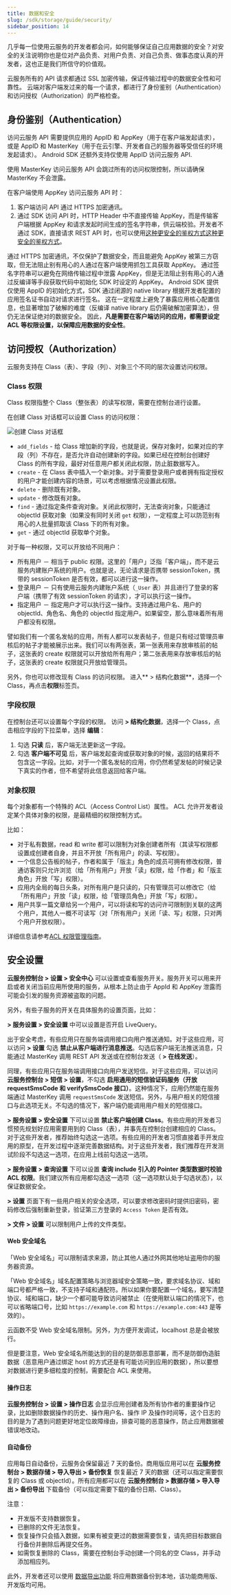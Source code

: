 ```yaml
---
title: 数据和安全
slug: /sdk/storage/guide/security/
sidebar_position: 14
---
```



几乎每一位使用云服务的开发者都会问，如何能够保证自己应用数据的安全？对安全的关注说明你也是位对产品负责、对用户负责、对自己负责、做事态度认真的开发者，这也正是我们所信守的价值观。

云服务所有的 API 请求都通过 SSL 加密传输，保证传输过程中的数据安全性和可靠性。
云端对客户端发过来的每一个请求，都进行了身份鉴别（Authentication）和访问授权（Authorization）的严格检查。

## 身份鉴别（Authentication）

访问云服务 API 需要提供应用的 AppID 和 AppKey（用于在客户端发起请求），或是 AppID 和 MasterKey（用于在云引擎、开发者自己的服务器等受信任的环境发起请求）。
Android SDK 还额外支持仅使用 AppID 访问云服务 API.

使用 MasterKey 访问云服务 API 会跳过所有的访问权限控制，所以请确保 MasterKey 不会泄露。

在客户端使用 AppKey 访问云服务 API 时：

1. 客户端访问 API 通过 HTTPS 加密通讯。
2. 通过 SDK 访问 API 时，HTTP Header 中不直接传输 AppKey，而是传输客户端根据 AppKey 和请求发起时间生成的签名字符串，供云端校验。开发者不通过 SDK，直接请求 REST API 时，也可以使用<Conditional brand="tds">[这种更安全的鉴权方式](/sdk/storage/guide/rest#更安全的鉴权方式)</Conditional><Conditional brand="leancloud">[这种更安全的鉴权方式](https://leancloud.cn/docs/rest_api.html#hash-1794863242)</Conditional>。

通过 HTTPS 加密通讯，不仅保护了数据安全，而且能避免 AppKey 被第三方窃取，但无法阻止别有用心的人通过在客户端使用抓包工具获取 AppKey。
通过签名字符串可以避免在网络传输过程中泄露 AppKey，但是无法阻止别有用心的人通过反编译等手段获取代码中初始化 SDK 时设定的 AppKey。
Android SDK 提供仅使用 AppID 的初始化方式，SDK 通过闭源的 native library 根据开发者配置的应用签名证书自动对请求进行签名。
这在一定程度上避免了暴露应用核心配置信息，也显著增加了破解的难度（反编译 native library 后仍需破解加密算法），但仍无法保证绝对的数据安全。
因此，**凡是需要在客户端访问的应用，都需要设定 ACL 等权限设置，以保障应用数据的安全性**。

## 访问授权（Authorization）

云服务支持在 Class（表）、字段（列）、对象三个不同的层次设置访问权限。

### Class 权限

Class 权限指整个 Class（整张表）的读写权限，需要在控制台进行设置。

在创建 Class 对话框可以设置 Class 的访问权限：

![创建 Class 对话框](/img/security/class-permissions.png)

- `add_fields` - 给 Class 增加新的字段，也就是说，保存对象时，如果对应的字段（列）不存在，是否允许自动创建新的字段。如果已经在控制台创建好 Class 的所有字段，最好对任意用户都关闭此权限，防止脏数据写入。
- `create` - 在 Class 表中插入一个新对象。对于需要登录用户或者拥有指定授权的用户才能创建内容的场景，可以考虑根据情况设置此权限。
- `delete` - 删除既有对象。
- `update` - 修改既有对象。
- `find` - 通过指定条件查询对象。关闭此权限时，无法查询对象，只能通过 objectId 获取对象（如果没有同时关闭 `get` 权限），一定程度上可以防范别有用心的人批量抓取该 Class 下的所有对象。
- `get` - 通过 objectId 获取单个对象。

对于每一种权限，又可以开放给不同用户：

- 所有用户 － 相当于 public 权限。这里的「用户」泛指「客户端」，而不是云服务内建账户系统的用户。也就是说，无论请求是否携带 sessionToken，携带的 sessionToken 是否有效，都可以进行这一操作。
- 登录用户 － 只有使用云服务内建账户系统（`_User` 表）并且进行了登录的客户端（携带了有效 sessionToken 的请求），才可以执行这一操作。
- 指定用户 － 指定用户才可以执行这一操作。支持通过用户名、用户的 objectId、角色名、角色的 objectId 指定用户。如果留空，那么意味着所有用户都没有权限。

譬如我们有一个匿名发帖的应用，所有人都可以发表帖子，但是只有经过管理员审核后的帖子才能被展示出来。我们可以有两张表，第一张表用来存放审核前的帖子，这张表的 create 权限就可以开放给所有用户；第二张表用来存放审核后的帖子，这张表的 create 权限就只开放给管理员。

另外，你也可以修改现有 Class 的访问权限。
进入**<Path to="storage" /> > 结构化数据**，选择一个 Class，再点击**权限**标签页。

### 字段权限

在控制台还可以设置每个字段的权限。
访问 **<Path to="storage" /> > 结构化数据**，选择一个 Class，点击相应字段的下拉菜单，选择 **编辑**：

1. 勾选 **只读** 后，客户端无法更新这一字段。
2. 勾选 **客户端不可见** 后，客户端发起查询或获取对象的时候，返回的结果将不包含这一字段。比如，对于一个匿名发帖的应用，你仍然希望发帖的时候记录下真实的作者，但不希望将此信息返回给客户端。

### 对象权限

每个对象都有一个特殊的 ACL（Access Control List）属性。
ACL 允许开发者设定某个具体对象的权限，是最精细的权限控制方式。

比如：

- 对于私有数据，read 和 write 都可以限制为对象创建者所有（其读写权限都设置成创建者自身，并且不开放「所有用户」的读、写权限）。
- 一个信息公告板的帖子，作者和属于「版主」角色的成员可拥有修改权限，普通访客则只允许浏览（给「所有用户」开放「读」权限，给「作者」和「版主角色」开放「写」权限）。
- 应用内全局的每日头条，对所有用户是只读的，只有管理员可以修改它（给「所有用户」开放「读」权限，给「管理员角色」开放「写」权限）。
- 用户共享一篇文章给另一个用户，可以将读和写的访问许可限制到关联的这两个用户，其他人一概不可读写（对「所有用户」关闭「读、写」权限，只对两个用户开放权限）。

详细信息请参考[ACL 权限管理指南](/sdk/storage/guide/acl/)。

## 安全设置

<Conditional brand="leancloud">

**云服务控制台 > 设置 > 安全中心** 可以设置或查看服务开关。服务开关可以用来开启或者关闭当前应用所使用的服务，从根本上防止由于 AppId 和 AppKey 泄露而可能会引发的服务资源被盗取的问题。

另外，有些子服务的开关在具体服务的设置页面，比如：

</Conditional>

**<Path to="storage" /> > 服务设置 > 安全设置** 中可以设置是否开启 LiveQuery。

出于安全考虑，有些应用只在服务端调用接口向用户推送通知。对于这些应用，可以访问 **<Path to="push" /> > 设置** 勾选 **禁止从客户端进行消息推送**。勾选后客户端无法推送消息，只能通过 MasterKey 调用 REST API 发送或在控制台发送（**<Path to="push" /> > 在线发送**）。

<Conditional brand="leancloud">

同理，有些应用只在服务端调用接口向用户发送短信。对于这些应用，可以访问 **云服务控制台 > 短信 > 设置**，不勾选 **启用通用的短信验证码服务（开放 requestSmsCode 和 verifySmsCode 接口）**。这种情况下，应用仍然能在服务端通过 MasterKey 调用 `requestSmsCode` 发送短信。另外，与用户相关的短信接口与此选项无关。不勾选的情况下，客户端仍能调用用户相关的短信接口。

</Conditional>

**<Path to="storage" /> > 服务设置 > 安全设置** 下可以设置 **禁止客户端创建 Class**。有些应用的开发者习惯预先规划好应用需要用到的 Class（表），并事先在控制台创建相应的 Class。对于这些开发者，推荐始终勾选这一选项。有些应用的开发者习惯直接着手开发应用的原型，在开发过程中逐渐完善数据结构。对于这些开发者，我们推荐在开发测试阶段不勾选这一选项，在应用上线前勾选这一选项。

**<Path to="storage" /> > 服务设置 > 查询设置** 下可以设置 **查询 include 引入的 Pointer 类型数据时校验 ACL 权限**。我们建议所有应用都勾选这一选项（这一选项默认处于勾选状态），以保证数据安全。

**<Path to="auth" /> > 设置** 页面下有一些用户相关的安全选项，可以要求修改密码时提供旧密码，密码修改后强制重新登录，验证第三方登录的 `Access Token` 是否有效。

**<Path to="storage" /> > 文件 > 设置** 可以限制用户上传的文件类型。

<Conditional brand="leancloud">

#### Web 安全域名

「Web 安全域名」可以限制请求来源，防止其他人通过外网其他地址盗用你的服务器资源。

「Web 安全域名」域名配置策略与浏览器域安全策略一致，要求域名协议、域和端口号都严格一致，不支持子域和通配符。所以如果你要配置一个域名，要写清楚协议、域和端口，缺少一个都可能导致访问被禁止（在使用默认端口的情况下，也可以省略端口号，比如 `https://example.com` 和 `https://example.com:443` 是等效的）。

云函数不受 Web 安全域名限制。另外，为方便开发调试，localhost 总是会被放行。

但是要注意，Web 安全域名所能达到的目的是防御恶意部署，而不是防御伪造脏数据（恶意用户通过绑定 host 的方式还是有可能访问到应用的数据），所以要想对数据进行更多细粒度的控制，需要配合 ACL 来使用。

#### 操作日志

**云服务控制台 > 设置 > 操作日志** 会显示应用创建者及所有协作者的重要操作记录，比如删除数据操作的历史、操作用户名、操作 IP 及操作时间等，这个日志的目的是为了遇到问题更好地定位故障缘由，排查可能的恶意操作，防止应用数据被错误地改动。

#### 自动备份

应用每日自动备份，云服务会保留最近 7 天的备份。商用版应用可以在 **云服务控制台 > 数据存储 > 导入导出 > 备份恢复** 恢复最近 7 天的数据（还可以指定需要恢复的 Class 或 objectId）。所有应用都可以在 **云服务控制台 > 数据存储 > 导入导出 > 备份导出** 下载备份（可以指定需要下载的备份日期、Class）。

注意：

- 开发版不支持数据恢复。
- 已删除的文件无法恢复。
- 恢复操作只会插入数据，如果有被变更过的数据需要恢复，请先把目标数据自行备份并删除后再提交任务。
- 如需恢复删除的 Class，需要在控制台手动创建一个同名的空 Class，并手动添加相应列。

此外，开发者还可以使用 [数据导出功能](https://leancloud.cn/docs/dashboard_guide.html#hash722516476) 将应用数据备份到本地，该功能商用版、开发版均可用。

</Conditional>
